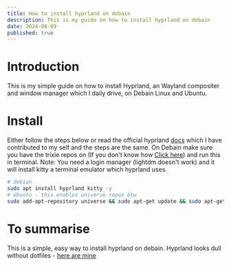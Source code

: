 ```yaml
---
title: How to install hyprland on debain
description: This is my guide on how to install hyprland on debain
date: 2024-08-09
published: true
---
```

# Introduction 
This is my simple guide on how to install Hyprland, an Wayland compositer and window manager which I daily drive, on Debain Linux and Ubuntu.

# Install 
Either follow the steps below or read the official hyprland [docs](https://wiki.hyprland.org/Getting-Started/Installation/) which I have contributed to my self and the steps are the same.
On Debain make sure you have the trixie repos on (If you don't know how [Click here](Https://techblog.benjyross.xyz/blog/debian-trixie-upgrade-guide)) and run this in terminal. Note: You need a login manager (lightdm doesn't work) and it will install kitty a terminal emulator which hyprland uses.
```bash
# debian
sudo apt install hyprland kitty -y
# Ubuntu - this enables universe repos btw
sudo add-apt-repository universe && sudo apt-get update && sudo apt-get install -y hyprland
```
# To summarise 
This is a simple, easy way to install hyprland on debain. Hyprland looks dull without dotfiles - [here are mine](Https://GitHub.com/brrock/dotfiles)